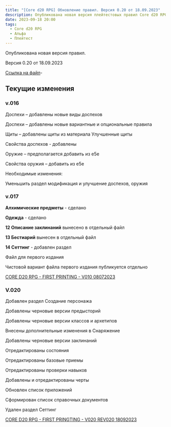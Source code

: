 ```yaml
---
title: "[Core d20 RPG] Обновление правил. Версия 0.20 от 18.09.2023"
description: Опубликована новая версия плейтестовых правил Core d20 RPG
date: 2023-09-18 20:00
tags:
  - Core d20 RPG
  - Альфа
  - Плейтест
---
```


Опубликована новая версия правил.

Версия 0.20 от 18.09.2023

[Ссылка на файл](https://1drv.ms/w/s!Atcrhwwo1lBA4rJxN269ggsPOOkL4g?e=Y9GmLH)- 

## Текущие изменения

### v.016

Доспехи – добавлены новые виды доспехов

Доспехи – добавлены новые вариантные и опциональные правила

Щиты – добавлены щиты из материала Улучшенные щиты

Свойства доспехов - добавлены

Оружие – предполагается добавить из е5е

Свойства оружия – добавить из е5е

Необходимые изменения:

Уменьшить раздел модификация и улучшение доспехов, оружия


### v.017

**Алхимические предметы** - сделано

**Одежда** - сделано

**12 Описание заклинаний** вынесено в отдельный файл

**13 Бестиарий** вынесен в отдельный файл

**14 Сеттинг** - добавлен раздел

Файл для первого издания

Чистовой вариант файла первого издания публикуется отдельно

[CORE D20 RPG - FIRST PRINTING - V010 08072023](https://1drv.ms/w/s!Atcrhwwo1lBA34MDRyLh_UII6GCGfQ?e=rF3DlG)

### V.020

Добавлен раздел Создание персонажа

Добавлены черновые версии предысторий

Добавлены черновые версии классов и архетипов

Внесены дополнительные изменения в Снаряжение

Добавлены черновые версии заклинаний

Отредактированы состояния

Отредактированы базовые приемы

Отредактированы проверки навыков

Добавлены и отредактированы черты

Обновлен список приложений

Сформирован список справочных документов

Удален раздел Сеттинг

[CORE D20 RPG - FIRST PRINGTING - V020 REV020 18092023](https://1drv.ms/w/s!Atcrhwwo1lBA4rJxN269ggsPOOkL4g?e=Y9GmLH)




